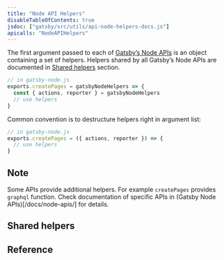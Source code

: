 ```yaml
---
title: "Node API Helpers"
disableTableOfContents: true
jsdoc: ["gatsby/src/utils/api-node-helpers-docs.js"]
apicalls: "NodeAPIHelpers"
---
```



The first argument passed to each of [Gatsby’s Node APIs](/docs/node-apis/) is an object containing a set of helpers. Helpers shared by all Gatsby’s Node APIs are documented in [Shared helpers](#shared-helpers) section.

```javascript
// in gatsby-node.js
exports.createPages = gatsbyNodeHelpers => {
  const { actions, reporter } = gatsbyNodeHelpers
  // use helpers
}
```

Common convention is to destructure helpers right in argument list:

```javascript
// in gatsby-node.js
exports.createPages = ({ actions, reporter }) => {
  // use helpers
}
```

## Note
Some APIs provide additional helpers. For example `createPages` provides `graphql` function. Check documentation of specific APIs in (Gatsby Node APIs)[/docs/node-apis/] for details.

## Shared helpers
<APIContents docs={props.mergedFuncs} />

## Reference
<APIReference docs={props.mergedFuncs} showTopLevelSignatures={true}/>
